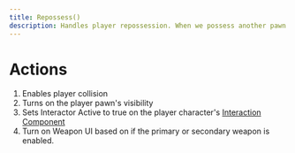```yaml
---
title: Repossess()
description: Handles player repossession. When we possess another pawn and then come back to possess this pawn, we need to reset a few things to make sure the player controls and UI once again work normally. This is also called upon first possession and/or first spawn (when the game starts).
---
```


# Actions

1. Enables player collision
2. Turns on the player pawn's visibility
3. Sets Interactor Active to true on the player character's [Interaction Component](/components/BP_Interactor) 
4. Turn on Weapon UI based on if the primary or secondary weapon is enabled.